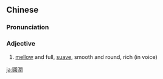 ==Chinese==
{{zh-forms|s=圆润}}

===Pronunciation===
{{zh-pron
|m=yuánrùn
|c=jyun4 jeon6
|mn=qz,xm,zz:îⁿ-lūn
|cat=a
}}

===Adjective===
{{zh-adj}}

# [[mellow]] and full, [[suave]], smooth and round, rich (in voice)

[[ja:圓潤]]